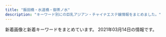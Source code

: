 ```yaml
---
title: "飯田橋・水道橋・御茶ノ水"
description: "キーワード別にの巨乳アジアン・チャイナエステ嬢情報をまとめました。"
---
```


新着画像と新着キーワードをまとめています。
2021年03月14日の情報です。

<DmmAffiliateIns />
<KeywordTable
  shops={
    [
    {
        "station": "JR\u6c34\u9053\u6a4b\u99c5\u6771\u53e3",
        "img_links": [
            "http://venus.tyo.cm/images/room5.jpg",
            "http://venus.tyo.cm/images/top.png",
            "http://venus.tyo.cm/photos/sites/40/2020/08/2020083109075685.jpeg",
            "http://venus.tyo.cm/photos/sites/40/2020/09/2020091012404045.jpeg",
            "http://venus.tyo.cm/images/room4.jpg",
            "http://venus.tyo.cm/photos/sites/40/2020/09/2020090907201289.jpeg",
            "http://venus.tyo.cm/photos/sites/40/2020/08/2020083109075848.jpeg",
            "http://venus.tyo.cm/photos/sites/40/2020/08/2020083109075912.jpeg",
            "http://venus.tyo.cm/images/room1.jpg",
            "http://venus.tyo.cm/images/mainimg.jpg",
            "http://venus.tyo.cm/photos/sites/40/2020/08/2020083109075784.jpeg",
            "http://venus.tyo.cm/photos/sites/40/2020/08/2020083109075781.jpeg",
            "http://venus.tyo.cm/images/room3.jpg",
            "http://venus.tyo.cm/images/pagetop.png",
            "http://venus.tyo.cm/photos/sites/40/2020/10/202010021052282.jpeg",
            "http://venus.tyo.cm/photos/sites/40/2020/08/2020083109075883.jpeg",
            "http://venus.tyo.cm/images/spmainimg.jpg",
            "http://venus.tyo.cm/images/room6.jpg",
            "http://venus.tyo.cm/images/room2.jpg"
        ],
        "name": "\u30d3\u30fc\u30ca\u30b9",
        "keywords": {
            "89": 5,
            "84": 3,
            "88": 3,
            "83": 5,
            "85": 4,
            "F": 5,
            "D": 13,
            "E": 2
        },
        "url": "http://venus.tyo.cm/"
    },
    {
        "img_links": [
            "http://yu.xyz.mn/images/ac4.jpg",
            "http://yu.xyz.mn/images/mobile.jpg",
            "http://yu.xyz.mn/photos/sites/91/2020/02/2020022305370017.jpg",
            "http://yu.xyz.mn/images/top.jpg",
            "http://yu.xyz.mn/images/ac6.jpg",
            "http://yu.xyz.mn/photos/sites/91/2019/12/2019122702252767.jpg",
            "http://yu.xyz.mn/images/ac1.jpg",
            "http://yu.xyz.mn/images/s_news.jpg",
            "http://yu.xyz.mn/images/ac3.jpg",
            "http://yu.xyz.mn/images/ac5.jpg",
            "http://yu.xyz.mn/images/room4.jpg",
            "http://yu.xyz.mn/images/ac2.jpg",
            "http://yu.xyz.mn/photos/sites/91/2020/04/2020040807282190.jpg",
            "http://yu.xyz.mn/images/room1.jpg",
            "http://yu.xyz.mn/photos/sites/91/2019/12/2019122702252691.jpg",
            "http://yu.xyz.mn/images/room3.jpg",
            "http://yu.xyz.mn/photos/sites/91/2021/01/2021012205451889.jpg",
            "http://yu.xyz.mn/images/s_shedule.jpg",
            "http://yu.xyz.mn/images/s_staff.jpg",
            "http://yu.xyz.mn/images/room2.jpg",
            "http://yu.xyz.mn/photos/sites/91/2019/12/2019122901424384.jpg"
        ],
        "name": "\u60a0 \u3086\u3046",
        "station": "JR\u6c34\u9053\u6a4b\u99c5\u897f\u53e3",
        "keywords": {
            "85": 21,
            "D": 35,
            "87": 7,
            "86": 7,
            "84": 7,
            "C": 20
        },
        "url": "http://yu.xyz.mn/"
    },
    {
        "name": "\u30a2\u30ed\u30de\u30e9\u30c3\u30ad\u30fc",
        "url": "http://aromalucky.xyz/",
        "img_links": [
            "http://aromalucky.xyz/wp-content/uploads/2019/05/01_02.png",
            "https://i2.wp.com/aromalucky.xyz/wp-content/uploads/2019/05/03.png",
            "https://i0.wp.com/aromalucky.xyz/wp-content/uploads/2019/05/15.jpg",
            "https://i2.wp.com/aromalucky.xyz/wp-content/uploads/2017/12/02.jpg",
            "https://i1.wp.com/aromalucky.xyz/wp-content/uploads/2017/12/04-1.jpg",
            "https://i0.wp.com/aromalucky.xyz/wp-content/uploads/2019/04/13.jpg",
            "https://i2.wp.com/aromalucky.xyz/wp-content/uploads/2019/04/14.jpg",
            "https://i0.wp.com/aromalucky.xyz/wp-content/uploads/2017/12/05-1.jpg",
            "https://i1.wp.com/aromalucky.xyz/wp-content/uploads/2019/10/20.jpg",
            "https://i2.wp.com/aromalucky.xyz/wp-content/uploads/2017/12/08.jpg",
            "https://i2.wp.com/aromalucky.xyz/wp-content/uploads/2019/04/12.jpg",
            "https://i0.wp.com/aromalucky.xyz/wp-content/uploads/2019/05/02.png",
            "https://i1.wp.com/aromalucky.xyz/wp-content/uploads/2019/05/16.jpg",
            "https://i2.wp.com/aromalucky.xyz/wp-content/uploads/2017/12/03-1.jpg",
            "https://i2.wp.com/aromalucky.xyz/wp-content/uploads/2020/09/21.jpg"
        ],
        "station": "\u5c0f\u5ddd\u753a\u99c5B4",
        "keywords": {}
    },
    {
        "url": "http://sln-relax.com/",
        "station": "JR\u6c34\u9053\u6a4b\u99c5\u897f\u53e3",
        "keywords": {
            "C": 17
        },
        "name": "Lime",
        "img_links": [
            "http://sln-relax.com/img/ttl_rec.jpg",
            "http://sln-relax.com/i/files/girl01.jpg",
            "http://sln-relax.com/i/files/girl02.jpg",
            "http://sln-relax.com/pic/topimg1.jpg",
            "http://sln-relax.com/scdl/staff/10011.jpg",
            "http://sln-relax.com/scdl/staff/10081.jpg",
            "http://sln-relax.com/scdl/staff/10031.jpg",
            "http://sln-relax.com/i/files/homeimg.jpg",
            "http://sln-relax.com/img/att.jpg",
            "http://sln-relax.com/pic/topimg3.jpg",
            "http://sln-relax.com/pic/head.png",
            "http://sln-relax.com/scdl/staff/10061.jpg",
            "http://sln-relax.com/scdl/staff/10071.jpg",
            "http://sln-relax.com/img/ttl_tnew.jpg",
            "http://sln-relax.com/img/ttl_staff.png",
            "http://sln-relax.com/img/ttl_concept.jpg",
            "http://sln-relax.com/scdl/staff/10041.jpg",
            "http://sln-relax.com/scdl/staff/10051.jpg",
            "http://sln-relax.com/img/ttl_mobile.jpg",
            "http://sln-relax.com/pic/topimg2.jpg",
            "http://sln-relax.com/scdl/staff/10021.jpg"
        ]
    },
    {
        "name": "\u697d\u697d",
        "img_links": [
            "https://raku-relax.tokyo/wp-content/themes/este/img/tel_header.png",
            "https://raku-relax.tokyo/wp-content/themes/este/img/tel_footer.png",
            "https://raku-relax.tokyo/wp-content/themes/este/img/top-img01.png",
            "https://raku-relax.tokyo/wp-content/themes/este/img/top-img02.png",
            "https://raku-relax.tokyo/wp-content/uploads/2021/01/1211rakura.jpg",
            "https://raku-relax.tokyo/wp-content/uploads/2020/04/siuaytfsa.jpg",
            "https://raku-relax.tokyo/wp-content/themes/este/img/top-img03.png",
            "https://raku-relax.tokyo/wp-content/themes/este/img/tel03.png",
            "https://raku-relax.tokyo/wp-content/themes/este/img/tel02.png",
            "https://raku-relax.tokyo/wp-content/themes/este/img/top-img05.png",
            "https://raku-relax.tokyo/wp-content/uploads/2020/01/y45a121.jpg",
            "https://raku-relax.tokyo/wp-content/themes/este/img/tel.png",
            "https://raku-relax.tokyo/wp-content/themes/este/img/2.jpg",
            "https://raku-relax.tokyo/wp-content/themes/este/img/4.jpg",
            "https://raku-relax.tokyo/wp-content/uploads/2018/12/satfuygihoj.jpg",
            "https://raku-relax.tokyo/wp-content/themes/este/img/3.jpg",
            "https://raku-relax.tokyo/wp-content/uploads/2020/10/ertyurakura.jpg",
            "https://raku-relax.tokyo/wp-content/uploads/2020/01/897sarakura.jpg",
            "https://raku-relax.tokyo/wp-content/uploads/2020/11/oiuarakura.jpg",
            "https://raku-relax.tokyo/wp-content/themes/este/img/1.jpg",
            "https://raku-relax.tokyo/wp-content/uploads/2020/11/9897621rakura.jpg",
            "https://raku-relax.tokyo/wp-content/uploads/2020/04/1234sertdyf.jpg",
            "https://raku-relax.tokyo/wp-content/themes/este/img/top-img04.png"
        ],
        "url": "https://raku-relax.tokyo/",
        "station": "\u725b\u8fbc\u795e\u697d\u5742\u99c5A2\u51fa\u53e3",
        "keywords": {
            "D": 7,
            "E": 7,
            "C": 16
        }
    },
    {
        "station": "\u5c0f\u5ddd\u753a\u99c5B5\u51fa\u53e3",
        "keywords": {},
        "url": "https://izumi-esthe.tokyo/",
        "img_links": [],
        "name": "\u7652\u3057\u306e\u6cc9"
    },
    {
        "name": "\u30e9\u30d4\u30b9",
        "img_links": [
            "http://rapisu.tokyo/images/r2.jpg",
            "http://rapisu.tokyo/images/r1.jpg",
            "http://rapisu.tokyo/images/g0.jpg",
            "http://rapisu.tokyo/images/end.png",
            "http://rapisu.tokyo/images/flash1.jpg",
            "http://rapisu.tokyo/images/r3.jpg",
            "http://rapisu.tokyo/images/flash.jpg",
            "http://rapisu.tokyo/images/tiao.png",
            "http://rapisu.tokyo/images/zi_staff.png",
            "http://rapisu.tokyo/images/mika.jpg",
            "http://rapisu.tokyo/images/mobile.png",
            "http://rapisu.tokyo/images/top.png",
            "http://rapisu.tokyo/images/meihui.jpg"
        ],
        "station": "\u795e\u4fdd\u753a\u99c5A7\u51fa\u53e3",
        "keywords": {
            "C": 7
        },
        "url": "http://rapisu.tokyo/"
    },
    {
        "keywords": {},
        "name": "\u306f\u306a\u3073",
        "img_links": [
            "http://jinbocho.xyz/images/yuk.jpg",
            "http://jinbocho.xyz/images/top1.jpg",
            "http://jinbocho.xyz/images/g7.jpg",
            "http://jinbocho.xyz/images/a3.jpg",
            "http://jinbocho.xyz/images/top2.jpg",
            "http://jinbocho.xyz/images/g1.jpg",
            "http://jinbocho.xyz/images/a2.jpg",
            "http://jinbocho.xyz/images/r4.jpg",
            "http://jinbocho.xyz/images/s_staff.png",
            "http://jinbocho.xyz/images/g2.jpg",
            "http://jinbocho.xyz/images/r6.jpg",
            "http://jinbocho.xyz/images/a4.jpg",
            "http://jinbocho.xyz/images/miki.jpg",
            "http://jinbocho.xyz/images/r3.jpg",
            "http://jinbocho.xyz/images/a1.jpg",
            "http://jinbocho.xyz/images/mika.jpg",
            "http://jinbocho.xyz/images/g0.jpg",
            "http://jinbocho.xyz/images/a5.jpg",
            "http://jinbocho.xyz/images/haru.jpg",
            "http://jinbocho.xyz/images/r1.jpg",
            "http://jinbocho.xyz/images/r2.jpg",
            "http://jinbocho.xyz/images/new-tit3.png",
            "http://jinbocho.xyz/images/g9.jpg",
            "http://jinbocho.xyz/images/r5.jpg",
            "http://jinbocho.xyz/images/mobile.png",
            "http://jinbocho.xyz/images/gb01.png",
            "http://jinbocho.xyz/images/zi.png",
            "http://jinbocho.xyz/images/yuki.jpg",
            "http://jinbocho.xyz/images/left3.png",
            "http://jinbocho.xyz/images/new-tit.png",
            "http://jinbocho.xyz/images/g8.jpg",
            "http://jinbocho.xyz/images/g10.jpg",
            "http://jinbocho.xyz/images/face.png"
        ],
        "url": "http://jinbocho.xyz/",
        "station": "\u795e\u4fdd\u753a\u99c5A5\u51fa\u53e3"
    },
    {
        "station": "\u795e\u4fdd\u753a\u99c5A1\u51fa\u53e3",
        "name": "\u30ad\u30e9\u30e9",
        "url": "https://kira.uouono.com/",
        "keywords": {},
        "img_links": []
    },
    {
        "img_links": [
            "http://yiluioszn.xyz/templets/default/style/images/top.png",
            "http://yiluioszn.xyz/templets/default/style/images/s_staff.png",
            "http://yiluioszn.xyz/uploads/210310/1-2103101A442A7.jpg",
            "http://yiluioszn.xyz/templets/default/style/images/s_pick.png",
            "http://yiluioszn.xyz/uploads/210310/1-2103101A92K03.jpg",
            "http://yiluioszn.xyz/templets/default/style/images/room2.jpg",
            "http://yiluioszn.xyz/templets/default/style/images/s_news.png",
            "http://yiluioszn.xyz/uploads/210310/1-2103101A3543R.jpg",
            "http://yiluioszn.xyz/templets/default/style/images/room3.jpg",
            "http://yiluioszn.xyz/templets/default/style/images/room4.jpg",
            "http://yiluioszn.xyz/templets/default/style/images/girl-z2.jpg",
            "http://yiluioszn.xyz/uploads/210303/1-210303160206320.jpg",
            "http://yiluioszn.xyz/uploads/210310/1-2103101A42J48.jpg",
            "http://yiluioszn.xyz/templets/default/style/images/girl-z1.jpg",
            "http://yiluioszn.xyz/templets/default/style/images/room1.jpg",
            "http://yiluioszn.xyz/templets/default/style/images/s_service.png"
        ],
        "station": "JR\u6c34\u9053\u6a4b\u99c5\u6771\u53e3",
        "keywords": {
            "86": 1,
            "85": 3,
            "D": 3,
            "C": 11
        },
        "url": "http://yiluioszn.xyz/",
        "name": "\u307f\u3055\u304d"
    },
    {
        "keywords": {},
        "name": "\u30d7\u30ea\u30f3",
        "url": "https://suidobashi-mensesthe.com/",
        "img_links": [
            "https://suidobashi-mensesthe.com/images/qrcode.png",
            "https://suidobashi-mensesthe.com/room/5-s.jpg",
            "https://suidobashi-mensesthe.com/images/footer-l.png",
            "https://suidobashi-mensesthe.com/staff/yui-l3.jpg",
            "https://suidobashi-mensesthe.com/staff/yui-s1.jpg",
            "https://suidobashi-mensesthe.com/room/esthe1.jpg",
            "https://suidobashi-mensesthe.com/images/main1.jpg",
            "https://suidobashi-mensesthe.com/staff/2.jpg",
            "https://suidobashi-mensesthe.com/room/5-l.jpg",
            "https://suidobashi-mensesthe.com/staff/midori-s2.jpg",
            "https://suidobashi-mensesthe.com/button/blog.png",
            "https://suidobashi-mensesthe.com/icon/facebook.png",
            "https://suidobashi-mensesthe.com/staff/3.jpg",
            "https://suidobashi-mensesthe.com/images/footer-r.png",
            "https://suidobashi-mensesthe.com/staff/4.jpg",
            "https://suidobashi-mensesthe.com/images/header3.png",
            "https://suidobashi-mensesthe.com/room/1-s.jpg",
            "https://suidobashi-mensesthe.com/staff/6.jpg",
            "https://suidobashi-mensesthe.com/room/4-l.jpg",
            "https://suidobashi-mensesthe.com/images/flower.png",
            "https://suidobashi-mensesthe.com/images/clear.png",
            "https://suidobashi-mensesthe.com/room/6-l.jpg",
            "https://suidobashi-mensesthe.com/button/home.png",
            "https://suidobashi-mensesthe.com/button/staff.png",
            "https://suidobashi-mensesthe.com/images/main-sp.jpg",
            "https://suidobashi-mensesthe.com/staff/5.jpg",
            "https://suidobashi-mensesthe.com/room/1-l.jpg",
            "https://suidobashi-mensesthe.com/staff/midori-l1.jpg",
            "https://suidobashi-mensesthe.com/staff/midori-s1.jpg",
            "https://suidobashi-mensesthe.com/room/2-l.jpg",
            "https://suidobashi-mensesthe.com/staff/midori-l3.jpg",
            "https://suidobashi-mensesthe.com/room/2-s.jpg",
            "https://suidobashi-mensesthe.com/staff/yui-l1.jpg",
            "https://suidobashi-mensesthe.com/images/prin-video2.jpg",
            "https://suidobashi-mensesthe.com/room/esthe2.jpg",
            "https://suidobashi-mensesthe.com/room/3-l.jpg",
            "https://suidobashi-mensesthe.com/room/6-s.jpg",
            "https://suidobashi-mensesthe.com/staff/yui-s2.jpg",
            "https://suidobashi-mensesthe.com/staff/1.jpg",
            "https://suidobashi-mensesthe.com/icon/twitter.png",
            "https://suidobashi-mensesthe.com/staff/yui-s3.jpg",
            "https://suidobashi-mensesthe.com/room/3-s.jpg",
            "https://suidobashi-mensesthe.com/room/esthe3.jpg",
            "https://suidobashi-mensesthe.com/staff/yui-l2.jpg",
            "https://suidobashi-mensesthe.com/images/covit19.jpg",
            "https://suidobashi-mensesthe.com/room/4-s.jpg",
            "https://suidobashi-mensesthe.com/staff/0.jpg",
            "https://suidobashi-mensesthe.com/icon/line.png",
            "https://suidobashi-mensesthe.com/staff/midori-l2.jpg",
            "https://suidobashi-mensesthe.com/staff/midori-s3.jpg",
            "https://suidobashi-mensesthe.com/icon/google_plus.png"
        ],
        "station": "JR\u6c34\u9053\u6a4b\u99c5\u897f\u53e3"
    }
]
}
/>
<DmmAffiliateScript />
